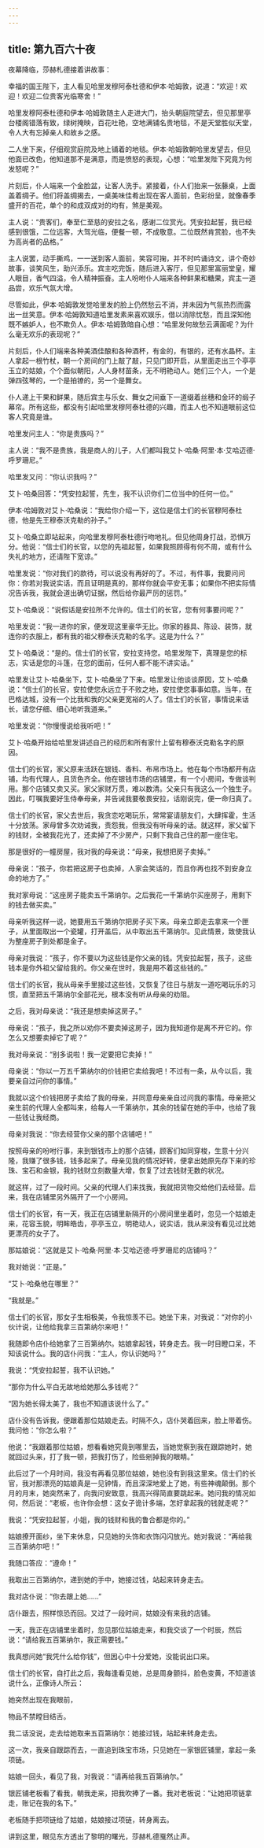 ```yaml
---
---
---
```

title: 第九百六十夜
---






夜幕降临，莎赫札德接着讲故事：





幸福的国王陛下，主人看见哈里发穆阿泰杜德和伊本·哈姆敦，说道：“欢迎！欢迎！欢迎二位贵客光临寒舍！”

哈里发穆阿泰杜德和伊本·哈姆敦随主人走进大门，抬头朝庭院望去，但见那里亭台楼阁错落有致，绿树掩映，百花吐艳，空地满铺名贵地毯，不是天堂胜似天堂，令人大有忘掉亲人和故乡之感。

二人坐下来，仔细观赏庭院及地上铺着的地毯。伊本·哈姆敦朝哈里发望去，但见他面已改色，他知道那不是满意，而是愤怒的表现，心想：“哈里发陛下究竟为何发怒呢？”

片刻后，仆人端来一个金脸盆，让客人洗手。紧接着，仆人们抬来一张藤桌，上面盖着绸子。他们将盖绸揭去，一桌美味佳肴出现在客人面前，色彩纷呈，就像春季盛开的百花，单个的和成双成对的均有，煞是美观。

主人说：“贵客们，奉至仁至慈的安拉之名，感谢二位赏光。凭安拉起誓，我已经感到很饿，二位远客，大驾光临，便餐一顿，不成敬意。二位既然肯赏脸，也不失为高尚者的品格。”

主人说罢，动手撕鸡，一一送到客人面前，笑容可掬，并不时吟诵诗文，讲个奇妙故事，谈笑风生，助兴添乐。宾主吃完饭，随后进入客厅，但见那里富丽堂皇，耀人眼目，香气四溢，令人精神振奋。主人吩咐仆人端来各种鲜果和糖果，宾主一道品尝，欢乐气氛大增。

尽管如此，伊本·哈姆敦发觉哈里发的脸上仍然愁云不消，并未因为气氛热烈而露出一丝笑意。伊本·哈姆敦知道哈里发素来喜欢娱乐，借以消除忧愁，而且深知他既不嫉妒人，也不欺负人。伊本·哈姆敦暗自心想：“哈里发何故愁云满面呢？为什么毫无欢乐的表现呢？”

片刻后，仆人们端来各种美酒佳酿和各种酒杯，有金的，有银的，还有水晶杯。主人拿起一根竹杖，朝一个房间的门上敲了敲，只见门即开启，从里面走出三个亭亭玉立的姑娘，个个面似朝阳，人人身材苗条，无不明艳动人。她们三个人，一个是弹四弦琴的，一个是拍镣的，另一个是舞女。

仆人递上干果和鲜果，随后宾主与乐女、舞女之间垂下一道缀着丝穗和金环的缎子幕帘。所有这些，都没有引起哈里发穆阿泰杜德的兴趣，而主人也不知道眼前这位客人究竟是谁。

哈里发问主人：“你是贵族吗？”

主人说：“我不是贵族，我是商人的儿子，人们都叫我艾卜·哈桑·阿里·本·艾哈迈德·呼罗珊尼。”

哈里发又问：“你认识我吗？”

艾卜·哈桑回答：“凭安拉起誓，先生，我不认识你们二位当中的任何一位。”

伊本·哈姆敦对艾卜·哈桑说：“我给你介绍一下，这位是信士们的长官穆阿泰杜德，他是先王穆泰沃克勒的孙子。”

艾卜·哈桑立即站起来，向哈里发穆阿泰杜德行吻地礼。但见他周身打战，恐惧万分。他说：“信士们的长官，以您的先祖起誓，如果我照顾得有何不周，或有什么失礼的地方，还请陛下宽谅。”

哈里发说：“你对我们的款待，可以说没有再好的了。不过，有件事，我要问问你：你若对我说实话，而且证明是真的，那样你就会平安无事；如果你不把实际情况告诉我，我就会道出确切证据，然后给你最严厉的惩罚。”

艾卜·哈桑说：“说假话是安拉所不允许的。信士们的长官，您有何事要问呢？”

哈里发说：“我一进你的家，便发现这里豪华无比。你家的器具、陈设、装饰，就连你的衣服上，都有我的祖父穆泰沃克勒的名字。这是为什么？”

艾卜·哈桑说：“是的。信士们的长官，安拉支持您。哈里发陛下，真理是您的标志，实话是您的斗篷，在您的面前，任何人都不能不讲实话。”

哈里发让艾卜·哈桑坐下，艾卜·哈桑坐了下来。哈里发让他谈谈原因，艾卜·哈桑说：“信士们的长官，安拉使您永远立于不败之地，安拉使您事事如意。当年，在巴格达城，没有一个比我和我的父亲更宽裕的人了。信士们的长官，事情说来话长，请您仔细、细心地听我道来。”

哈里发说：“你慢慢说给我听吧！”





艾卜·哈桑开始给哈里发讲述自己的经历和所有家什上留有穆泰沃克勒名字的原因。

信士们的长官，家父原来活跃在银钱、香料、布帛市场上。他在每个市场都开有店铺，均有代理人，且货色齐全。他在银钱市场的店铺里，有一个小房间，专做谈判用。那个店铺又卖又买。家父家财万贯，难以数清。父亲只有我这么一个独生子。因此，叮嘱我要好生侍奉母亲，并告诫我要敬畏安拉，话刚说完，便一命归真了。

信士们的长官，家父去世后，我贪恋吃喝玩乐，常常宴请朋友们，大肆挥霍，生活十分放荡。家母曾多次劝诫我，责怨我，但我没有听母亲的话。就这样，家父留下的钱财，全被我花光了，还卖掉了不少房产，只剩下我自己住的那一座住宅。

那是很好的一幢房屋，我对我的母亲说：“母亲，我想把房子卖掉。”

母亲说：“孩子，你若把这房子也卖掉，人家会笑话的，而且你再也找不到安身立命的地方了。”

我对家母说：“这座房子能卖五千第纳尔。之后我花一千第纳尔买座房子，用剩下的钱去做买卖。”

母亲听我这样一说，她要用五千第纳尔把房子买下来。母亲立即走去拿来一个匣子，从里面取出一个瓷罐，打开盖后，从中取出五千第纳尔。见此情景，致使我认为整座房子到处都是金子。

母亲对我说：“孩子，你不要以为这些钱是你父亲的钱。凭安拉起誓，孩子，这些钱本是你外祖父留给我的。你父亲在世时，我是用不着这些钱的。”

信士们的长官，我从母亲手里接过这些钱，又恢复了往日与朋友一道吃喝玩乐的习惯，直至把五千第纳尔全部花光，根本没有听从母亲的劝阻。

之后，我对母亲说：“我还是想卖掉这房子。”

母亲说：“孩子，我之所以劝你不要卖掉这房子，因为我知道你是离不开它的。你怎么又想要卖掉它了呢？”

我对母亲说：“别多说啦！我一定要把它卖掉！”

母亲说：“你以一万五千第纳尔的价钱把它卖给我吧！不过有一条，从今以后，我要亲自过问你的事情。”

我就以这个价钱把房子卖给了我的母亲，并同意母亲亲自过问我的事情。母亲把父亲生前的代理人全都叫来，给每人一千第纳尔，其余的钱留在她的手中，也给了我一些钱让我经商。

母亲对我说：“你去经营你父亲的那个店铺吧！”

按照母亲的吩咐行事，来到银钱市上的那个店铺，顾客们如同穿梭，生意十分兴隆，我赚了很多钱，钱多起来了。母亲见我的情况好转，便拿出她原先存下来的珍珠、宝石和金银，我的钱财立刻数量大增，恢复了过去钱财无数的状况。

就这样，过了一段时间。父亲的代理人们来找我，我就把货物交给他们去经营。后来，我在店铺里另外隔开了一个小房间。

信士们的长官，有一天，我正在店铺里新隔开的小房间里坐着时，忽见一个姑娘走来，花容玉貌，明眸皓齿，亭亭玉立，明艳动人，说实话，我从来没有看见过比她更漂亮的女子了。

那姑娘说：“这就是艾卜·哈桑·阿里·本·艾哈迈德·呼罗珊尼的店铺吗？”

我对她说：“正是。”

“艾卜·哈桑他在哪里？”

“我就是。”

信士们的长官，那女子生相极美，令我惊羡不已。她坐下来，对我说：“对你的小伙计说，让他给我拿三百第纳尔来吧！”

我随即令店仆给她拿了三百第纳尔。姑娘拿起钱，转身走去。我一时目瞪口呆，不知该说什么。我的店仆问我：“主人，你认识她吗？”

我说：“凭安拉起誓，我不认识她。”

“那你为什么平白无故地给她那么多钱呢？”

“因为她长得太美了，我也不知道该说什么了。”

店仆没有告诉我，便跟着那位姑娘走去。时隔不久，店仆哭着回来，脸上带着伤。我问他：“你怎么啦？”

他说：“我跟着那位姑娘，想看看她究竟到哪里去，当她觉察到我在跟踪她时，她就回过头来，打了我一顿，把我打伤了，险些剜掉我的眼睛。”

此后过了一个月时间，我没有再看见那位姑娘，她也没有到我这里来。信士们的长官，我对那漂亮的姑娘真是一见钟情，而且深深地爱上了她，有些神魂颠倒。那个月的月末，她突然来了，向我问安致意，我高兴得简直要跳起来。她问我的情况如何，然后说：“老板，也许你会想：这女子诡计多端，怎好拿起我的钱就走呢？”

我说：“凭安拉起誓，小姐，我的钱财和我的鲁合都是你的。”

姑娘撩开面纱，坐下来休息，只见她的头饰和衣饰闪闪放光。她对我说：“再给我三百第纳尔吧！”

我随口答应：“遵命！”

我取出三百第纳尔，递到她的手中，她接过钱，站起来转身走去。

我对店仆说：“你去跟上她……”

店仆跟去，照样惊恐而回。又过了一段时间，姑娘没有来我的店铺。

一天，我正在店铺里坐着时，忽见那位姑娘走来，和我交谈了一个时辰，然后说：“请给我五百第纳尔，我正需要钱。”

我真想问她“我凭什么给你钱”，但因心中十分爱她，没能说出口来。

信士们的长官，自打此之后，我每逢看见她，总是周身颤抖，脸色变黄，不知道该说什么，正像诗人所云：


她突然出现在我眼前，

物品不禁瞠目结舌。



我二话没说，走去给她取来五百第纳尔：她接过钱，站起来转身走去。

这一次，我亲自跟踪而去，一直追到珠宝市场，只见她在一家银匠铺里，拿起一条项链。

姑娘一回头，看见了我，对我说：“请再给我五百第纳尔。”

银匠铺老板看了看我，朝我走来，把我吹捧了一番。我对老板说：“让她把项链拿走，账记在我的名下。”

老板随手把项链给了姑娘，姑娘接过项链，转身离去。





讲到这里，眼见东方透出了黎明的曙光，莎赫札德戛然止声。